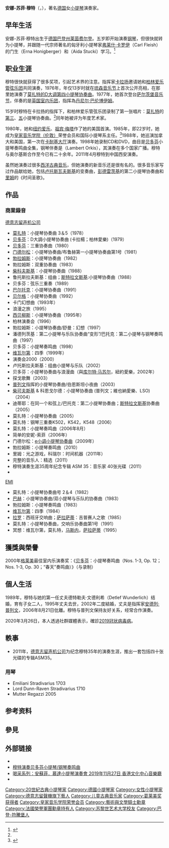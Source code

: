 {{Infobox musical artist
| name            = 安娜-苏菲·穆特<br>Anne-Sophie Mutter
| real_name       = 
| native_name     =
| native_name_lang=
| Background      = non_vocal_instrumentalist
| image           = Anne-Sophie Mutter B10-13.jpg
| image_size      =
| caption         = 安娜-苏菲·穆特，2013年10月
| nationality     = {{flag|德国}}
| birth_date      = {{Birth date and age|1963|6|29}}
| birth_place     = {{flag|西德}}[[赖因费尔登|赖因费尔登]]
| death_date      =
| death_place     =
| death_cause     = 
| resting_place   = 
| alma_mater      = 
| Instrument      = [[小提琴|小提琴]]
| Genre           = [[古典音乐|古典音乐]]
| Occupation      = [[小提琴家|小提琴家]]
| Years_active    = 1976年至今
| Label           = 
| related_group   = 
| spouse          = 
| children        = 
| signature       = 
| URL             = {{URL|http://anne-sophie-mutter.com}}
}}
'''安娜-苏菲·穆特'''（{{lang-de|Anne-Sophie Mutter}}，{{bd|1963年|6月29日||}}），著名[[德国|德国]]女[[小提琴|小提琴]]演奏家。

== 早年生活 ==
安娜-苏菲·穆特出生于[[德国|德国]][[巴登|巴登州]][[莱茵费尔登_(巴登-符腾堡州)|莱茵费尔登]]。五岁即开始演奏[[钢琴|钢琴]]，但很快就转为小提琴，并跟随一代宗师著名的匈牙利小提琴家[[弗莱什·卡罗伊|弗莱什·卡罗伊]]（Carl Fleish）的门生{{Link-en|埃尔娜·霍尼伯格|Erna Honigberger}}（Erna Honigberger）和{{Link-de|艾达·斯塔基|Aida Stucki}}（Aida Stucki）学习。<ref name="LSO">{{cite web|title=LSO International Violin Festival: Meet Anne-Sophie Mutter|url=https://lso.co.uk/more/blog/446-lso-international-violin-festival-meet-anne-sophie-mutter.html|access-date=1 August 2019|archive-date=2021-10-29|archive-url=https://web.archive.org/web/20211029101232/https://lso.co.uk/more/blog/446-lso-international-violin-festival-meet-anne-sophie-mutter.html|dead-url=no}}</ref>

== 职业生涯 ==
穆特很快就获得了很多奖项，引起艺术界的注意。指挥家[[卡拉扬|卡拉扬]]邀请她和[[柏林爱乐管弦乐团|柏林爱乐管弦乐团]]共同演奏，1976年，年仅13岁时就在[[琉森音樂節|琉森音乐节]]上首次公开亮相，在那里她演奏了[[第4號小提琴協奏曲_(莫扎特)|莫扎特的D大调第四小提琴协奏曲]]。1977年，她首次登台[[萨尔茨堡音乐节|萨尔茨堡音乐节]]，伴奏的是[[英国室内乐团|英国室内乐团]]，指挥為[[丹尼尔·巴伦博伊姆|丹尼尔·巴伦博伊姆]]。

15岁时穆特在卡拉扬的指挥下，和柏林爱乐管弦乐团录制了第一张唱片：[[莫扎特|莫扎特]]的[[第3號小提琴協奏曲_(莫扎特)|第三]]、[[第5號小提琴協奏曲_(莫扎特)|五]]小提琴协奏曲。<ref name="LSO" />同年她被评为年度艺术家。

1980年，她和[[纽约爱乐|纽约爱乐]]、[[祖宾·梅塔|祖宾·梅塔]]作了她的美国首演。1985年，即22岁时，她成为[[皇家音樂學院_(倫敦大學)|皇家音乐学院（伦敦）]]荣誉会员和国际小提琴系主任。<ref name="Hon RAMS 14 October 09">{{cite web|title=Honorary Members of the Royal Academy of Music (Oct.14, 2009)|url=http://www.ram.ac.uk/whoswho/Pages/HonRAM.aspx|access-date=14 October 2009|date=14 October 2009|publisher=Royal Academy of Music|archive-date=2010-09-24|archive-url=https://web.archive.org/web/20100924145851/http://www.ram.ac.uk/whoswho/Pages/HonRAM.aspx|dead-url=yes}}</ref>1988年，她巡演加拿大和美国，第一次在[[卡耐基大厅|卡耐基大厅]]演奏。1998年她录制CD和DVD，曲目是[[贝多芬|贝多芬]]小提琴奏鸣曲全集，钢琴伴奏是{{Link-en|兰伯特·奥尔基斯|Lambert Orkis}}（Lambert Orkis），其演奏在多个国家广播。穆特与奥尔基斯合作至今已有二十余年。2011年4月穆特到中国西安演奏。

虽然她演奏过很多[[西洋古典音乐|西洋古典音乐]]，但她演奏的新音乐还是很有名的。很多音乐家写过作品献给她，包括[[卢托斯瓦夫斯基|卢托斯瓦夫斯基]]的变奏曲，[[彭德雷茨基|彭德雷茨基]]的第二小提琴协奏曲和[[里姆|里姆]]的《时间圣歌》。

== 作品 ==
=== 商業錄音 ===
;[[德意志留声机公司|德意志留声机公司]]
 
* [[莫扎特|莫扎特]]：小提琴协奏曲 3＆5（1978）
* [[贝多芬|贝多芬]]：D大調小提琴协奏曲 (卡拉楊；柏林愛樂)（1979）
* [[贝多芬|贝多芬]]：三重协奏曲（1980）
* [[费利克斯·门德尔松·巴托尔迪|门德尔松]]：小提琴协奏曲/布鲁赫第一小提琴协奏曲第1号（1981）
* [[勃拉姆斯|勃拉姆斯]]：小提琴协奏曲（1982）
* 勃拉姆斯：双重协奏曲（1983）
* [[柴科夫斯基|柴科夫斯基]]：小提琴协奏曲（1988）
* 鲁托斯拉夫斯基：组曲；[[斯特拉文斯基|斯特拉文斯基]]:小提琴协奏曲（1988）
* 贝多芬：弦乐三重奏（1989） 
* [[巴尔托克|巴尔托克]]：小提琴协奏曲（1991）
* [[阿尔班·贝尔格|贝尔格]]：小提琴协奏曲（1992）
* 卡门幻想曲（1993年）
* 浪漫之旅（1995） 
* [[西贝柳斯|西贝柳斯]]：小提琴协奏曲（1995年）
* 柏林演奏会（1996） 
* 勃拉姆斯：小提琴协奏曲/舒曼：幻想（1997）
* 潘德列茨基：第二小提琴与乐队协奏曲“变形”/巴托克：第二小提琴与钢琴奏鸣曲（1997）
* 贝多芬：小提琴奏鸣曲（1998）
* [[维瓦尔第|维瓦尔第]]：四季（1999年）
* 演奏会2000（2000） 
* 卢托斯拉夫斯基：组曲小提琴与乐队（2002）
* 贝多芬：小提琴协奏曲与浪漫曲（與[[库尔特·马苏尔|库尔特·马苏尔]]，紐約愛樂，2002年）
* 探戈歌舞（2003）
* [[普列文|普列文]]指挥的小提琴协奏曲/伯恩斯坦小夜曲（2003）
* [[柴可夫斯基|柴可夫斯基]] & 科恩戈尔德：小提琴协奏曲 (普列文；維也納愛樂、LSO)（2004）
* 迪蒂耶：在同一个和弦上/巴托克：第二小提琴协奏曲；[[斯特拉文斯基|斯特拉文斯基]]协奏曲（2005） 
* 莫扎特：小提琴协奏曲（2005）
* 莫扎特：钢琴三重奏K502，K542，K548（2006）
* 莫扎特：小提琴奏鸣曲（2006年8月）
* 简单的安妮-索菲（2006年） 
* 门德尔松：[[小提琴协奏曲_(门德尔松)|e小调小提琴协奏曲]]（2009年） 
* 勃拉姆斯：小提琴奏鸣曲（2010）
* 里姆：光之游戏，科瑞尔：时间机器（2011年） 
* 完整的音乐人：精选（2011） 
* 穆特演奏生涯35周年纪念专辑 ASM 35：音乐家 40张光碟（2011） 
* 
;[[EMI|EMI]] 
* 莫扎特：小提琴协奏曲号 2＆4（1982）
* [[巴赫|巴赫]]：小提琴协奏曲/双小提琴与乐队的协奏曲（1983）
* 勃拉姆斯：小提琴奏鸣曲（1983）
* [[维瓦尔第|维瓦尔第]]：四季（1984）
* [[拉罗|拉罗]]：西班牙交响曲；[[萨拉萨蒂|萨拉萨蒂]]：吉普赛人之歌（1985）
* 莫扎特：小提琴协奏曲，交响乐协奏曲第1号（1991）
* 冥想：维瓦尔第，莫扎特，[[马斯内|马斯内]]，[[萨拉萨蒂|萨拉萨蒂]]（1995）
{{expand list}}

== 獲獎與榮譽 ==
2000年[[格莱美|格莱美]]最佳室内乐演奏奖：《[[贝多芬|贝多芬]]：小提琴奏鸣曲（Nos. 1-3, Op. 12；Nos. 1-3, Op. 30；“春天”奏鸣曲）》（与{{Link-en|兰伯特·奥尔基斯|Lambert Orkis}}录制）{{ASIN|B00004XQK4}}{{Expand section}}

== 個人生活 ==
1989年，穆特与她的第一任丈夫德特勒夫·文德利希（Detlef Wunderlich）结婚，育有子女二人，1995年丈夫去世，2002年二度結婚，丈夫是指挥家[[安德列·普列文|安德列·普列文]]，2006年8月21日仳離。穆特与普列文保持友好关系，经常合作演奏。

2020年3月26日，本人透過社群媒體表示，確診[[2019冠状病毒病|2019冠状病毒病]]。

== 軼事 ==
* 2011年，[[德意志留声机公司|德意志留声机公司]]为纪念穆特35年的演奏生涯，推出一套包括四十张光碟的专辑ASM35。

=== 用琴 ===
*  Emiliani Stradivarius 1703
*  Lord Dunn-Raven Stradivarius 1710
*  Mutter Regazzi 2005

== 参考资料 ==
<references />
== 參見 ==
{{portal|古典音樂}}

== 外部链接 ==
* {{官方網站|http://www.anne-sophie-mutter.de/me_index.php/}}
* [https://www.youtube.com/watch?v=PGFs7n6n3-8  穆特演奏贝多芬小提琴/钢琴奏鸣曲] {{Wayback|url=https://www.youtube.com/watch?v=PGFs7n6n3-8 |date=20210228122538 }}
* [https://musicmap.hk/hk/event/violin-recital-by-anne-sophie-mutter 喝采系列：安蘇菲．慕達小提琴演奏會 2019年11月27日 香港文化中心音樂廳]
* {{Discogs artist|834611}}

{{Authority control}}

{{DEFAULTSORT:Mutter, Anne-Sophie}}
[[Category:20世紀古典小提琴家|Category:20世紀古典小提琴家]]
[[Category:德國小提琴家|Category:德國小提琴家]]
[[Category:女性小提琴家|Category:女性小提琴家]]
[[Category:德意志留聲機旗下藝人|Category:德意志留聲機旗下藝人]]
[[Category:儿童古典音乐家|Category:儿童古典音乐家]]
[[Category:葛莱美奖获得者|Category:葛莱美奖获得者]]
[[Category:皇家音乐学院荣誉会员|Category:皇家音乐学院荣誉会员]]
[[Category:藝術與文學騎士勳章|Category:藝術與文學騎士勳章]]
[[Category:法國榮譽軍團勳章持有人|Category:法國榮譽軍團勳章持有人]]
[[Category:苏黎世艺术大学校友|Category:苏黎世艺术大学校友]]
[[Category:巴登-符騰堡人|Category:巴登-符騰堡人]]